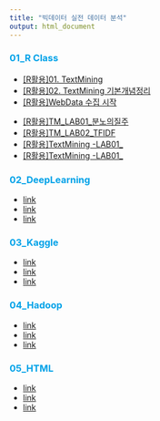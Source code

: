 ```yaml
---
title: "빅데이터 실전 데이터 분석"
output: html_document
---
```


<h3 style="color:00A2E8">01_R Class</h3>
<ul>
  <li><a href="05_HTML/R_LV_Up08_TextMining.html">[R활용]01. TextMining</a>
  <li><a href="05_HTML/R_LV_Up08_TM_02_TMANALYSIS.pdf">[R활용]02. TextMining 기본개념정리</a>
  <li><a href="05_HTML/R_LV_Up09_WebGetData.html">[R활용]WebData 수집 시작</a>
</ul>

<ul>
  <li><a href="05_HTML/TM_Lab01_KoNLP.html"> [R활용]TM_LAB01_분노의질주</a> 
  <li><a href="05_HTML/TM_Lab02_tfidf01.html"> [R활용]TM_LAB02_TFIDF</a>
  <li><a href="05_HTML/____"> [R활용]TextMining -LAB01_</a>
  <li><a href="05_HTML/____"> [R활용]TextMining -LAB01_</a>
</ul>
<h3 style="color:00A2E8">02_DeepLearning</h3>
<ul>
  <li><a href="05_HTML/02_DL_index.html">link</a>
  <li><a href="05_HTML/02_DL_index.html">link</a>
  <li><a href="05_HTML/02_DL_index.html">link</a>
</ul>
<h3 style="color:00A2E8">03_Kaggle</h3>
<ul>
  <li><a href="05_HTML/02_DL_index.html">link</a>
  <li><a href="05_HTML/02_DL_index.html">link</a>
  <li><a href="05_HTML/02_DL_index.html">link</a>
</ul>
<h3 style="color:00A2E8">04_Hadoop</h3>
<ul>
  <li><a href="05_HTML/02_DL_index.html">link</a>
  <li><a href="05_HTML/02_DL_index.html">link</a>
  <li><a href="05_HTML/02_DL_index.html">link</a>
</ul>
<h3 style="color:00A2E8">05_HTML</h3>
<ul>
  <li><a href="05_HTML/02_DL_index.html">link</a>
  <li><a href="05_HTML/02_DL_index.html">link</a>
  <li><a href="05_HTML/02_DL_index.html">link</a>
</ul>